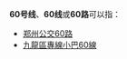 {{线路名消歧义}}
'''60号线'''、'''60线'''或'''60路'''可以指：
* [[郑州公交60路|郑州公交60路]]
* [[九龍區專線小巴60線|九龍區專線小巴60線]]


{{disambig|cat=四字路线名消歧义}}